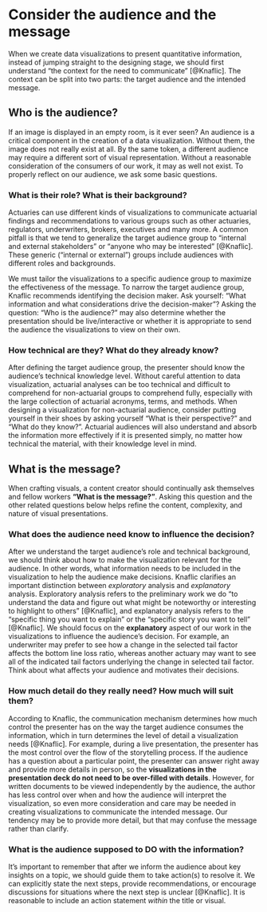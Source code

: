 # Consider the audience and the message {#sec-audience}

When we create data visualizations to present quantitative information, instead of jumping straight to the designing stage, we should first understand "the context for the need to communicate" [@Knaflic]. The context can be split into two parts: the target audience and the intended message.

## Who is the audience?

If an image is displayed in an empty room, is it ever seen? An audience is a critical component in the creation of a data visualization. Without them, the image does not really exist at all. By the same token, a different audience may require a different sort of visual representation. Without a reasonable consideration of the consumers of our work, it may as well not exist. To properly reflect on our audience, we ask some basic questions.

### What is their role? What is their background?

Actuaries can use different kinds of visualizations to communicate actuarial findings and recommendations to various groups such as other actuaries, regulators, underwriters, brokers, executives and many more. A common pitfall is that we tend to generalize the target audience group to "internal and external stakeholders" or "anyone who may be interested" [@Knaflic]. These generic ("internal or external") groups include audiences with different roles and backgrounds. 

We must tailor the visualizations to a specific audience group to maximize the effectiveness of the message. To narrow the target audience group, Knaflic recommends identifying the decision maker. Ask yourself: "What information and what considerations drive the decision-maker"? Asking the question: "Who is the audience?" may also determine whether the presentation should be live/interactive or whether it is appropriate to send the audience the visualizations to view on their own.

### How technical are they? What do they already know?

After defining the target audience group, the presenter should know the audience's technical knowledge level. Without careful attention to data visualization, actuarial analyses can be too technical and difficult to comprehend for non-actuarial groups to comprehend fully, especially with the large collection of actuarial acronyms, terms, and methods. When designing a visualization for non-actuarial audience, consider putting yourself in their shoes by asking yourself "What is their perspective?" and "What do they know?". Actuarial audiences will also understand and absorb the information more effectively if it is presented simply, no matter how technical the material, with their knowledge level in mind.

## What is the message?

When crafting visuals, a content creator should continually ask themselves and fellow workers **"What is the message?"**. Asking this question and the other related questions below helps refine the content, complexity, and nature of visual presentations.

### What does the audience need know to influence the decision?

After we understand the target audience's role and technical background, we should think about how to make the visualization relevant for the audience. In other words, what information needs to be included in the visualization to help the audience make decisions. Knaflic clarifies an important distinction between _exploratory_ analysis and _explanatory_ analysis. Exploratory analysis refers to the preliminary work we do "to understand the data and figure out what might be noteworthy or interesting to highlight to others" [@Knaflic], and explanatory analysis refers to the "specific thing you want to explain" or the "specific story you want to tell" [@Knaflic]. We should focus on the **explanatory** aspect of our work in the visualizations to influence the audience's decision. For example, an underwriter may prefer to see how a change in the selected tail factor affects the bottom line loss ratio, whereas another actuary may want to see all of the indicated tail factors underlying the change in selected tail factor. Think about what affects your audience and motivates their decisions.

### How much detail do they really need? How much will suit them?

According to Knaflic, the communication mechanism determines how much control the presenter has on the way the target audience consumes the information, which in turn determines the level of detail a visualization needs [@Knaflic]. For example, during a live presentation, the presenter has the most control over the flow of the storytelling process. If the audience has a question about a particular point, the presenter can answer right away and provide more details in person, so the **visualizations in the presentation deck do not need to be over-filled with details**. However, for written documents to be viewed independently by the audience, the author has less control over when and how the audience will interpret the visualization, so even more consideration and care may be needed in creating visualizations to communicate the intended message. Our tendency may be to provide more detail, but that may confuse the message rather than clarify.

### What is the audience supposed to DO with the information?

It's important to remember that after we inform the audience about key insights on a topic, we should guide them to take action(s) to resolve it. We can explicitly state the next steps, provide recommendations, or encourage discussions for situations where the next step is unclear [@Knaflic]. It is reasonable to include an action statement _within_ the title or visual.
